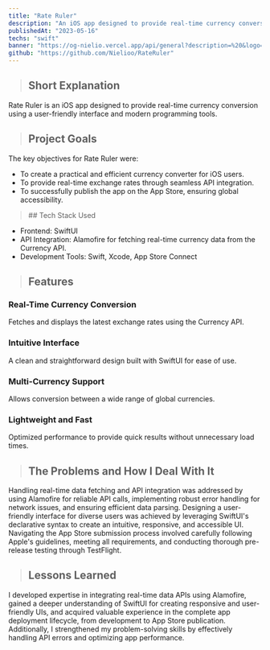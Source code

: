 ```yaml
---
title: "Rate Ruler"
description: "An iOS app designed to provide real-time currency conversion using a user-friendly interface and modern programming tools."
publishedAt: "2023-05-16"
techs: "swift"
banner: "https://og-nielio.vercel.app/api/general?description=%20&logo=https%3A%2F%2Fog-nielio.vercel.app%2Fimages%2Flogo.png&logoWidth=150&siteName=Rate%20Ruler&theme=dark"
github: "https://github.com/Nielioo/RateRuler"
---
```


> ## Short Explanation

Rate Ruler is an iOS app designed to provide real-time currency conversion using a user-friendly interface and modern programming tools.

> ## Project Goals

The key objectives for Rate Ruler were:

- To create a practical and efficient currency converter for iOS users.
- To provide real-time exchange rates through seamless API integration.
- To successfully publish the app on the App Store, ensuring global accessibility.

<blockquote className="with-icons">
   ## Tech Stack Used
   <div className="not-prose mt-2">
      <TechIcons techs={["swift"]} />
   </div>
</blockquote>

- Frontend: SwiftUI
- API Integration: Alamofire for fetching real-time currency data from the Currency API.
- Development Tools: Swift, Xcode, App Store Connect

> ## Features

### Real-Time Currency Conversion

Fetches and displays the latest exchange rates using the Currency API.

### Intuitive Interface

A clean and straightforward design built with SwiftUI for ease of use.

### Multi-Currency Support

Allows conversion between a wide range of global currencies.

### Lightweight and Fast

Optimized performance to provide quick results without unnecessary load times.

> ## The Problems and How I Deal With It

Handling real-time data fetching and API integration was addressed by using Alamofire for reliable API calls, 
implementing robust error handling for network issues, and ensuring efficient data parsing. Designing a user-friendly 
interface for diverse users was achieved by leveraging SwiftUI's declarative syntax to create an intuitive, 
responsive, and accessible UI. Navigating the App Store submission process involved carefully following Apple's 
guidelines, meeting all requirements, and conducting thorough pre-release testing through TestFlight.

> ## Lessons Learned

I developed expertise in integrating real-time data APIs using Alamofire, gained a deeper understanding of SwiftUI 
for creating responsive and user-friendly UIs, and acquired valuable experience in the complete app deployment lifecycle, 
from development to App Store publication. Additionally, I strengthened my problem-solving skills by effectively handling 
API errors and optimizing app performance.
